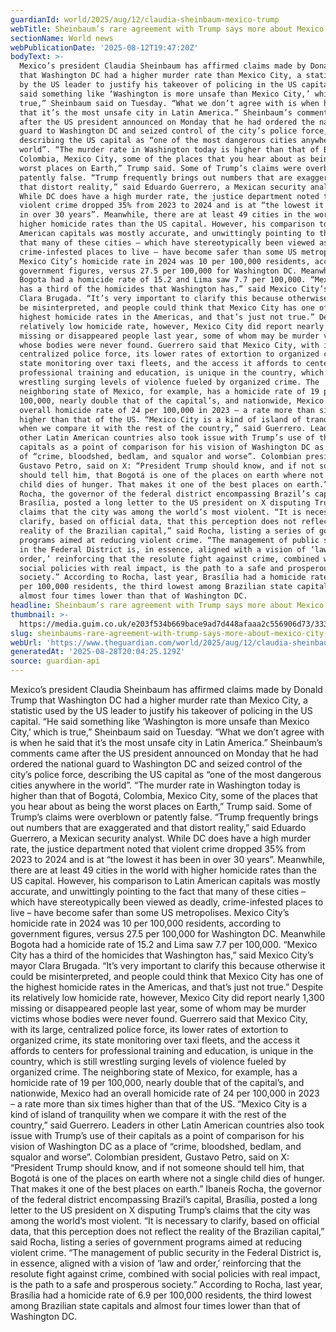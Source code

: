 ```yaml
---
guardianId: world/2025/aug/12/claudia-sheinbaum-mexico-trump
webTitle: Sheinbaum’s rare agreement with Trump says more about Mexico City than DC
sectionName: World news
webPublicationDate: '2025-08-12T19:47:20Z'
bodyText: >-
  Mexico’s president Claudia Sheinbaum has affirmed claims made by Donald Trump
  that Washington DC had a higher murder rate than Mexico City, a statistic used
  by the US leader to justify his takeover of policing in the US capital. “He
  said something like ‘Washington is more unsafe than Mexico City,’ which is
  true,” Sheinbaum said on Tuesday. “What we don’t agree with is when he said
  that it’s the most unsafe city in Latin America.” Sheinbaum’s comments came
  after the US president announced on Monday that he had ordered the national
  guard to Washington DC and seized control of the city’s police force,
  describing the US capital as “one of the most dangerous cities anywhere in the
  world”. “The murder rate in Washington today is higher than that of Bogotá,
  Colombia, Mexico City, some of the places that you hear about as being the
  worst places on Earth,” Trump said. Some of Trump’s claims were overblown or
  patently false. “Trump frequently brings out numbers that are exaggerated and
  that distort reality,” said Eduardo Guerrero, a Mexican security analyst.
  While DC does have a high murder rate, the justice department noted that
  violent crime dropped 35% from 2023 to 2024 and is at “the lowest it has been
  in over 30 years”. Meanwhile, there are at least 49 cities in the world with
  higher homicide rates than the US capital. However, his comparison to Latin
  American capitals was mostly accurate, and unwittingly pointing to the fact
  that many of these cities – which have stereotypically been viewed as deadly,
  crime-infested places to live – have become safer than some US metropolises.
  Mexico City’s homicide rate in 2024 was 10 per 100,000 residents, according to
  government figures, versus 27.5 per 100,000 for Washington DC. Meanwhile
  Bogota had a homicide rate of 15.2 and Lima saw 7.7 per 100,000. “Mexico City
  has a third of the homicides that Washington has,” said Mexico City’s mayor
  Clara Brugada. “It’s very important to clarify this because otherwise it could
  be misinterpreted, and people could think that Mexico City has one of the
  highest homicide rates in the Americas, and that’s just not true.” Despite its
  relatively low homicide rate, however, Mexico City did report nearly 1,300
  missing or disappeared people last year, some of whom may be murder victims
  whose bodies were never found. Guerrero said that Mexico City, with its large,
  centralized police force, its lower rates of extortion to organized crime, its
  state monitoring over taxi fleets, and the access it affords to centers for
  professional training and education, is unique in the country, which is still
  wrestling surging levels of violence fueled by organized crime. The
  neighboring state of Mexico, for example, has a homicide rate of 19 per
  100,000, nearly double that of the capital’s, and nationwide, Mexico had an
  overall homicide rate of 24 per 100,000 in 2023 – a rate more than six times
  higher than that of the US. “Mexico City is a kind of island of tranquility
  when we compare it with the rest of the country,” said Guerrero. Leaders in
  other Latin American countries also took issue with Trump’s use of their
  capitals as a point of comparison for his vision of Washington DC as a place
  of “crime, bloodshed, bedlam, and squalor and worse”. Colombian president,
  Gustavo Petro, said on X: “President Trump should know, and if not someone
  should tell him, that Bogotá is one of the places on earth where not a single
  child dies of hunger. That makes it one of the best places on earth.” Ibaneis
  Rocha, the governor of the federal district encompassing Brazil’s capital,
  Brasília, posted a long letter to the US president on X disputing Trump’s
  claims that the city was among the world’s most violent. “It is necessary to
  clarify, based on official data, that this perception does not reflect the
  reality of the Brazilian capital,” said Rocha, listing a series of government
  programs aimed at reducing violent crime. “The management of public security
  in the Federal District is, in essence, aligned with a vision of ‘law and
  order,’ reinforcing that the resolute fight against crime, combined with
  social policies with real impact, is the path to a safe and prosperous
  society.” According to Rocha, last year, Brasília had a homicide rate of 6.9
  per 100,000 residents, the third lowest among Brazilian state capitals and
  almost four times lower than that of Washington DC.
headline: Sheinbaum’s rare agreement with Trump says more about Mexico City than DC
thumbnail: >-
  https://media.guim.co.uk/e203f534b669bace9ad7d448afaaa2c556906d73/333_0_3333_2667/500.jpg
slug: sheinbaums-rare-agreement-with-trump-says-more-about-mexico-city-than-dc
webUrl: 'https://www.theguardian.com/world/2025/aug/12/claudia-sheinbaum-mexico-trump'
generatedAt: '2025-08-28T20:04:25.129Z'
source: guardian-api
---
```

Mexico’s president Claudia Sheinbaum has affirmed claims made by Donald Trump that Washington DC had a higher murder rate than Mexico City, a statistic used by the US leader to justify his takeover of policing in the US capital. “He said something like ‘Washington is more unsafe than Mexico City,’ which is true,” Sheinbaum said on Tuesday. “What we don’t agree with is when he said that it’s the most unsafe city in Latin America.” Sheinbaum’s comments came after the US president announced on Monday that he had ordered the national guard to Washington DC and seized control of the city’s police force, describing the US capital as “one of the most dangerous cities anywhere in the world”. “The murder rate in Washington today is higher than that of Bogotá, Colombia, Mexico City, some of the places that you hear about as being the worst places on Earth,” Trump said. Some of Trump’s claims were overblown or patently false. “Trump frequently brings out numbers that are exaggerated and that distort reality,” said Eduardo Guerrero, a Mexican security analyst. While DC does have a high murder rate, the justice department noted that violent crime dropped 35% from 2023 to 2024 and is at “the lowest it has been in over 30 years”. Meanwhile, there are at least 49 cities in the world with higher homicide rates than the US capital. However, his comparison to Latin American capitals was mostly accurate, and unwittingly pointing to the fact that many of these cities – which have stereotypically been viewed as deadly, crime-infested places to live – have become safer than some US metropolises. Mexico City’s homicide rate in 2024 was 10 per 100,000 residents, according to government figures, versus 27.5 per 100,000 for Washington DC. Meanwhile Bogota had a homicide rate of 15.2 and Lima saw 7.7 per 100,000. “Mexico City has a third of the homicides that Washington has,” said Mexico City’s mayor Clara Brugada. “It’s very important to clarify this because otherwise it could be misinterpreted, and people could think that Mexico City has one of the highest homicide rates in the Americas, and that’s just not true.” Despite its relatively low homicide rate, however, Mexico City did report nearly 1,300 missing or disappeared people last year, some of whom may be murder victims whose bodies were never found. Guerrero said that Mexico City, with its large, centralized police force, its lower rates of extortion to organized crime, its state monitoring over taxi fleets, and the access it affords to centers for professional training and education, is unique in the country, which is still wrestling surging levels of violence fueled by organized crime. The neighboring state of Mexico, for example, has a homicide rate of 19 per 100,000, nearly double that of the capital’s, and nationwide, Mexico had an overall homicide rate of 24 per 100,000 in 2023 – a rate more than six times higher than that of the US. “Mexico City is a kind of island of tranquility when we compare it with the rest of the country,” said Guerrero. Leaders in other Latin American countries also took issue with Trump’s use of their capitals as a point of comparison for his vision of Washington DC as a place of “crime, bloodshed, bedlam, and squalor and worse”. Colombian president, Gustavo Petro, said on X: “President Trump should know, and if not someone should tell him, that Bogotá is one of the places on earth where not a single child dies of hunger. That makes it one of the best places on earth.” Ibaneis Rocha, the governor of the federal district encompassing Brazil’s capital, Brasília, posted a long letter to the US president on X disputing Trump’s claims that the city was among the world’s most violent. “It is necessary to clarify, based on official data, that this perception does not reflect the reality of the Brazilian capital,” said Rocha, listing a series of government programs aimed at reducing violent crime. “The management of public security in the Federal District is, in essence, aligned with a vision of ‘law and order,’ reinforcing that the resolute fight against crime, combined with social policies with real impact, is the path to a safe and prosperous society.” According to Rocha, last year, Brasília had a homicide rate of 6.9 per 100,000 residents, the third lowest among Brazilian state capitals and almost four times lower than that of Washington DC.
